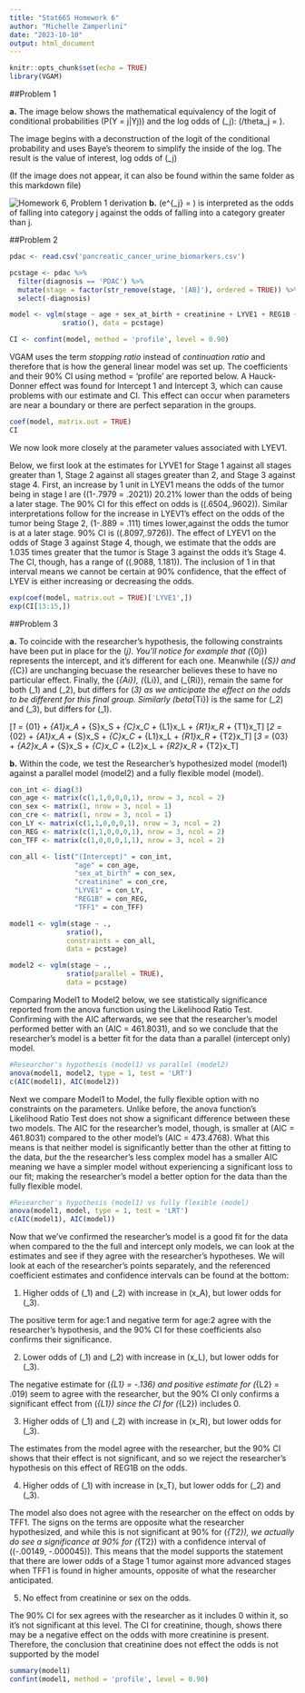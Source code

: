 ```yaml
---
title: "Stat665 Homework 6"
author: "Michelle Zamperlini"
date: "2023-10-10"
output: html_document
---
```


```r
knitr::opts_chunk$set(echo = TRUE)
library(VGAM)
```

##Problem 1

**a.** The image below shows the mathematical equivalency of the logit of conditional probabilities \(P(Y = j|Y\geq j)\) and the log odds of \(\theta_j\): \(/theta_j = \frac{P(Y=j)}{\sum^J_{k=j+1}P(Y=k)}\). 

The image begins with a deconstruction of the logit of the conditional probability and uses Baye's theorem to simplify the inside of the log. The result is the value of interest, log odds of \(\theta_j\)

(If the image does not appear, it can also be found within the same folder as this markdown file)

![Homework 6, Problem 1 derivation](HW6Prob1.png)
**b.** \(e^{\theta_j} = \frac{P(Y=j)}{P(Y>j)}\) is interpreted as the odds of falling into category j against the odds of falling into a category greater than j. 

##Problem 2

```r
pdac <- read.csv('pancreatic_cancer_urine_biomarkers.csv')

pcstage <- pdac %>% 
  filter(diagnosis == 'PDAC') %>% 
  mutate(stage = factor(str_remove(stage, '[AB]'), ordered = TRUE)) %>%
  select(-diagnosis)

model <- vglm(stage ~ age + sex_at_birth + creatinine + LYVE1 + REG1B + TFF1,
             sratio(), data = pcstage)

CI <- confint(model, method = 'profile', level = 0.90)
```

VGAM uses the term *stopping ratio* instead of *continuation ratio* and therefore that is how the general linear model was set up. The coefficients and their 90% CI using method = 'profile' are reported below. A Hauck-Donner effect was found for Intercept 1 and Intercept 3, which can cause problems with our estimate and CI. This effect can occur when parameters are near a boundary or there are perfect separation in the groups.

```r
coef(model, matrix.out = TRUE)
CI
```
We now look more closely at the parameter values associated with LYEV1.

Below, we first look at the estimates for LYVE1 for Stage 1 against all stages greater than 1, Stage 2 against all stages greater than 2, and Stage 3 against stage 4.
First, an increase by 1 unit in LYEV1 means the odds of the tumor being in stage I are \((1-.7979 = .2021)\) 20.21% lower than the odds of being a later stage. The 90% CI for this effect on odds is \((.6504,.9602)\).
Similar interpretations follow for the increase in LYEV1's effect on the odds of the tumor being Stage 2, \(1-.889 = .111\) times lower,against the odds the tumor is at a later stage. 90% CI is \((.8097,.9726)\).
The effect of LYEV1 on the odds of Stage 3 against Stage 4, though, we estimate that the odds are 1.035 times greater that the tumor is Stage 3 against the odds it's Stage 4.
The CI, though, has a range of \((.9088, 1.181)\). The inclusion of 1 in that interval means we cannot be certain at 90% confidence, that the effect of LYEV is either increasing or decreasing the odds. 

```r
exp(coef(model, matrix.out = TRUE)['LYVE1',])
exp(CI[13:15,])
```

##Problem 3

**a.** To coincide with the researcher's hypothesis, the following constraints have been put in place for the \(\theta_j\). You'll notice for example that \(\beta_{0j}\) represents the intercept, and it's different for each one. Meanwhile \(\beta_{S}\) and \(\beta_{C}\) are unchanging becuase the researcher believes these to have no particular effect. Finally, the \(\beta_{Ai}\), \(\beta_{Li}\), and \(\beta_{Ri}\), remain the same for both \(\theta_1\) and \(\theta_2\), but differs for \(\theta_3\) as we anticipate the effect on the odds to be different for this final group. Similarly \(beta_{Ti}\) is the same for \(\theta_2\) and \(\theta_3\), but differs for \(\theta_1\).

\[\theta_1 = \beta_{01} + \beta_{A1}x_A + \beta_{S}x_S + \beta_{C}x_C + \beta_{L1}x_L + \beta_{R1}x_R + \beta_{T1}x_T\]
\[\theta_2 = \beta_{02} + \beta_{A1}x_A + \beta_{S}x_S + \beta_{C}x_C + \beta_{L1}x_L + \beta_{R1}x_R + \beta_{T2}x_T\]
\[\theta_3 = \beta_{03} + \beta_{A2}x_A + \beta_{S}x_S + \beta_{C}x_C + \beta_{L2}x_L + \beta_{R2}x_R + \beta_{T2}x_T\]

**b.** Within the code, we test the Researcher's hypothesized model (model1) against a parallel model (model2) and a fully flexible model (model).

```r
con_int <- diag(3)
con_age <- matrix(c(1,1,0,0,0,1), nrow = 3, ncol = 2)
con_sex <- matrix(1, nrow = 3, ncol = 1)
con_cre <- matrix(1, nrow = 3, ncol = 1)
con_LY <- matrix(c(1,1,0,0,0,1), nrow = 3, ncol = 2)
con_REG <- matrix(c(1,1,0,0,0,1), nrow = 3, ncol = 2)
con_TFF <- matrix(c(1,0,0,0,1,1), nrow = 3, ncol = 2)

con_all <- list("(Intercept)" = con_int, 
                "age" = con_age,
                "sex_at_birth" = con_sex, 
                "creatinine" = con_cre, 
                "LYVE1" = con_LY, 
                "REG1B" = con_REG, 
                "TFF1" = con_TFF)

model1 <- vglm(stage ~ .,
              sratio(),
              constraints = con_all,
              data = pcstage)

model2 <- vglm(stage ~ .,
              sratio(parallel = TRUE),
              data = pcstage)
```

Comparing Model1 to Model2 below, we see statistically significance reported from the anova function using the Likelihood Ratio Test. Confirming with the AIC afterwards, we see that the researcher's model performed better with an \(AIC = 461.8031\), and so we conclude that the researcher's model is a better fit for the data than a parallel (intercept only) model. 

```r
#Researcher's hypothesis (model1) vs parallel (model2)
anova(model1, model2, type = 1, test = 'LRT')
c(AIC(model1), AIC(model2))
```

Next we compare Model1 to Model, the fully flexible option with no constraints on the parameters. Unlike before, the anova function's Likelihood Ratio Test does not show a significant difference between these two models. The AIC for the researcher's model, though, is smaller at \(AIC = 461.8031\) compared to the other model's \(AIC = 473.4768\). What this means is that neither model is significantly better than the other at fitting to the data, *but* the the researcher's less complex model has a smaller AIC meaning we have a simpler model without experiencing a significant loss to our fit; making the researcher's model a better option for the data than the fully flexible model. 

```r
#Researcher's hypothesis (model1) vs fully flexible (model)
anova(model1, model, type = 1, test = 'LRT')
c(AIC(model1), AIC(model))
```

Now that we've confirmed the researcher's model is a good fit for the data when compared to the the full and intercept only models, we can look at the estimates and see if they agree with the researcher's hypotheses. We will look at each of the researcher's points separately, and the referenced coefficient estimates and confidence intervals can be found at the bottom:

1. Higher odds of \(\theta_1\) and \(\theta_2\) with increase in \(x_A\), but lower odds for \(\theta_3\).

The positive term for age:1 and negative term for age:2 agree with the researcher's hypothesis, and the 90% CI for these coefficients also confirms their significance.

2. Lower odds of \(\theta_1\) and \(\theta_2\) with increase in \(x_L\), but lower odds for \(\theta_3\).

The negative estimate for \(\hat\beta_{L1} = -.136\) and positive estimate for \(\hat\beta_{L2} = .019\) seem to agree with the researcher, but the 90% CI only confirms a significant effect from \(\hat\beta_{L1}\) since the CI for \(\hat\beta_{L2}\) includes 0. 

3. Higher odds of \(\theta_1\) and \(\theta_2\) with increase in \(x_R\), but lower odds for \(\theta_3\).

The estimates from the model agree with the researcher, but the 90% CI shows that their effect is not significant, and so we reject the researcher's hypothesis on this effect of REG1B on the odds. 

4. Higher odds of \(\theta_1\) with increase in \(x_T\), but lower odds for \(\theta_2\) and \(\theta_3\).

The model also does not agree with the researcher on the effect on odds by TFF1. The signs on the terms are opposite what the researcher hypothesized, and while this is not significant at 90% for \(\hat\beta_{T2}\), we actually do see a significance at 90% for \(\hat\beta_{T2}\) with a confidence interval of \((-.00149, -.000045)\). This means that the model supports the statement that there are lower odds of a Stage 1 tumor against more advanced stages when TFF1 is found in higher amounts, opposite of what the researcher anticipated.

5. No effect from creatinine or sex on the odds.

The 90% CI for sex agrees with the researcher as it includes 0 within it, so it's not significant at this level. The CI for creatinine, though, shows there may be a negative effect on the odds with more creatinine is present. Therefore, the conclusion that creatinine does not effect the odds is not supported by the model


```r
summary(model1)
confint(model1, method = 'profile', level = 0.90)
```
